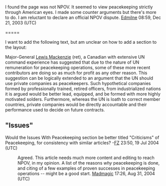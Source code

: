 <article id="410029" title=Talk:UN peacekeeping>
	<talkpage id="410029" title="Talk:UN peacekeeping">
I found the page was not NPOV. It seemed to view peacekeeping strictly through American eyes. I made some counter
arguments but there's more to do. I am reluctant to declare an official NPOV dispute. 
[[User:Edmilne|Edmilne]] 08:59, Dec 21, 2003 (UTC)

=====

I want to add the following text, but am unclear on how to add a section to the layout:

Major-General [[Lewis Mackenzie]] (ret), a Canadian with extensive UN command experience has suggested that due to the nature of UN remuneration for peacekeeping operations, some of these more recent contributors are doing so as much for profit as any other reason. This suggestion can be logically extended to an argument that the UN should use private companies as peacekeepers. Such hypothetical companies formed by professionally trained, retired officers, from industrialized nations it is argued would be better lead, equipped, and be formed with more highly motivated solders. Furthermore, whereas the UN is loath to correct member countries, private companies would be directly accountable and their performance used to decide on future contracts.

== &quot;Issues&quot; ==

Would the Issues With Peacekeeping section be better titled &quot;Criticisms&quot; of Peacekeeping, for consistency with similar articles? -[[User:Finn-Zoltan|FZ]] 23:50, 19 Jul 2004 (UTC)
: Agreed. This article needs much more content and editing to reach NPOV, in my opinion. A list of the reasons ''why'' peacekeeping is done, and citing of a few examples of proven successes in peacekeeping operations -- might be a good start. [[User:Madmagic|Madmagic]] 17:26, Aug 31, 2004 (UTC)
	</talkpage>
</article>
